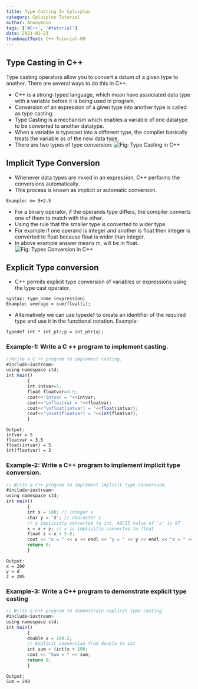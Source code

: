 ```yaml
---
title: Type Casting In Cplusplus
category: Cplusplus Tutorial
author: Anonymous
tags: ['#C++', '#tutorial']
date: 2021-01-23
thumbnailText: C++ Tutorial-09
---
```

## Type Casting in C++
Type casting operators allow you to convert a datum of a given type to another. There are several ways to do this in C++.

- C++ is a strong-typed language, which mean have associated data type with a variable before it is being used in program.
- Conversion of an expression of a given type into another type is called as type casting.
- Type Casting is a mechanism which enables a variable of one datatype to be converted to another datatype.
- When a variable is typecast into a different type, the compiler basically treats the variable as of the new data type.
- There are two types of type conversion:
![Fig: Type Casting in C++ ](../../assets/cppPic/cast.png)
## Implicit Type Conversion

- Whenever data types are mixed in an expression, C++ performs the conversions automatically.
- This process is known as implicit or automatic conversion.
~~~
Example: m= 5+2.5
~~~
- For a binary operator, if the operands type differs, the compiler converts one of them to match with the other.
- Using the rule that the smaller type is converted to wider type.
- For example if one operand is integer and another is float then integer is converted to float because float is wider than integer.
- In above example answer means m, will be in float.
![Fig: Types Conversion in C++ ](../../assets/cppPic/cast-2.png)
## Explicit Type conversion
- C++ permits explicit type conversion of variables or expressions using the type cast operator.
~~~
Syntax: type_name (expression)
Example: average = sum/float(i);
~~~
- Alternatively we can use typedef to create an identifier of the required type and use it in the functional notation. Example:
~~~
typedef int * int_ptr;p = int_ptr(q);
~~~
### Example-1: Write a C ++ program to implement casting.
~~~js
//Write a C ++ program to implement casting.
#include<iostream>
using namespace std;
int main()
        {
        int intvar=5;
        float floatvar=3.5;
        cout<<"intvar = "<<intvar;
        cout<<"\nfloatvar = "<<floatvar;
        cout<<"\nfloat(intvar) = "<<float(intvar);
        cout<<"\nint(floatvar) = "<<int(floatvar);
        }
~~~
~~~
Output:
intvar = 5
floatvar = 3.5
float(intvar) = 5
int(floatvar) = 3
~~~
### Example-2: Write a C++ program to implement implicit type conversion.
~~~js
// Write a C++ program to implement implicit type conversion.
#include<iostream>
using namespace std;
int main()
        {
        int x = 100; // integer x
        char y = 'd'; // character c
        // y implicitly converted to int. ASCII value of 'a' is 97
        x = x + y; // x is implicitly converted to float
        float z = x + 5.0;
        cout << "x = " << x << endl << "y = " << y << endl << "z = " << z << endl;
        return 0;
        }
~~~
~~~
Output:
x = 200
y = d
z = 205
~~~
### Example-3: Write a C++ program to demonstrate explicit type casting
~~~js
// Write a C++ program to demonstrate explicit type casting
#include<iostream>
using namespace std;
int main()
        {
        double x = 100.2;
        // Explicit conversion from double to int
        int sum = (int)x + 100;
        cout << "Sum = " << sum;
        return 0;
        }
~~~
~~~
Output:
Sum = 200
~~~